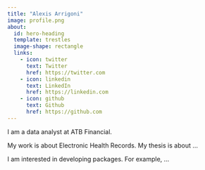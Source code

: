 ```yaml
---
title: "Alexis Arrigoni"
image: profile.png
about:
  id: hero-heading
  template: trestles
  image-shape: rectangle
  links:
    - icon: twitter
      text: Twitter
      href: https://twitter.com
    - icon: linkedin
      text: LinkedIn
      href: https://linkedin.com
    - icon: github
      text: Github
      href: https://github.com
---
```


::: {#hero-heading}

I am a data analyst at ATB Financial.

My work is about Electronic Health Records. My thesis is about ...

I am interested in developing packages. For example, ...


:::

